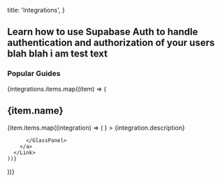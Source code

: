 

  title: 'Integrations',
}

## Learn how to use Supabase Auth to handle authentication and authorization of your users blah blah i am test text

### Popular Guides

<div>
{integrations.items.map((item) => (

<div>
  <h2>{item.name}</h2>
  <div className="grid grid-cols-12 gap-6 not-prose">
    {item.items.map((integration) => (
      <Link href={`/${integration.href}`} key={integration.title} passHref>
        <a className={integration.span ?? 'col-span-4'}>
          <GlassPanel
            title={integration.name}
            span="col-span-6"
            background={true}
            icon={<img className="w-10 h-10 rounded" src={`/docs/img/integrations/logos/${integration.name.toLowerCase()}_logo.png`}/>}
          >
            {integration.description}

          </GlassPanel>
        </a>
      </Link>
    ))}

  </div>
</div>
))}
</div>


